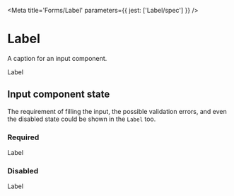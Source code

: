 

<Meta title='Forms/Label' parameters={{ jest: ['Label/spec'] }} />

# Label

A caption for an input component.

<Preview>
  <Story name='Default'>
    <Label>Label</Label>
  </Story>
</Preview>

<Props of={Label} />

## Input component state

The requirement of filling the input, the possible validation errors, and even the disabled state could be shown in
the `Label` too.

### Required

<Preview>
  <Story name='Required'>
    <Label required>Label</Label>
  </Story>
</Preview>

### Disabled

<Preview>
  <Story name='Disabled'>
    <Label disabled>Label</Label>
  </Story>
</Preview>
